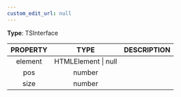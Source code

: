 ```yaml
---
custom_edit_url: null
---
```


<div>

</div>

**Type**: TSInterface

|PROPERTY|TYPE|DESCRIPTION|
|:---:|:---:|:---:|
|element|HTMLElement \| null||
|pos|number||
|size|number||

